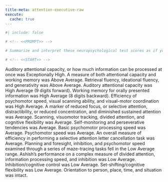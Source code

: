 ```yaml
---
title-meta: attention-executive-raw
execute:
  cache: true
---
```


```r
#| include: false

# <!-- <<PROMPT>> -->

# Summarize and interpret these neuropsychological test scores as if you are an experienced clinical neuropsychologist. For scores that are below average, give a brief example of how this could impact the patient's daily life and functioning. Organize your summary and interpretation from scores that are above average to below average to delineate relative strengths and weaknesses.

# <!-- <<START>> -->

```

<!-- Glue -->
 
Auditory attentional capacity, or how much information can be processed at once was Exceptionally High. 
A measure of both attentional capacity and working memory was Above Average. 
Retrieval fluency, ideational fluency, and generativity was Above Average. 
Auditory attentional capacity was High Average (9 digits forward). 
Working memory for orally presented information was High Average (8 digits backward). 
Efficiency of psychomotor speed, visual scanning ability, and visual-motor coordination was High Average. 
A marker of reduced focus, or selective attention, distractibility, or reduced concentration, and diminished sustained attention was Average. 
Scanning, visuomotor tracking, divided attention, and cognitive flexibility was Average. 
Self-monitoring and perseverative tendencies was Average. 
Basic psychomotor processing speed was Average. Psychomotor speed was Average. 
An overall measure of efficiency in performing a selective attention letter cancellation task was Average. 
Planning and foresight, inhibition, and psychomotor speed examined through a series of maze-tracing tasks fell in the Low Average range. 
Ashish's performance on a complex measure of divided attention, information processing speed, and inhibition was Low Average. 
Inhibition/cognitive control was Low Average. 
Set-shifting/cognitive flexibility was Low Average. 
Orientation to person, place, time, and situation was intact.
